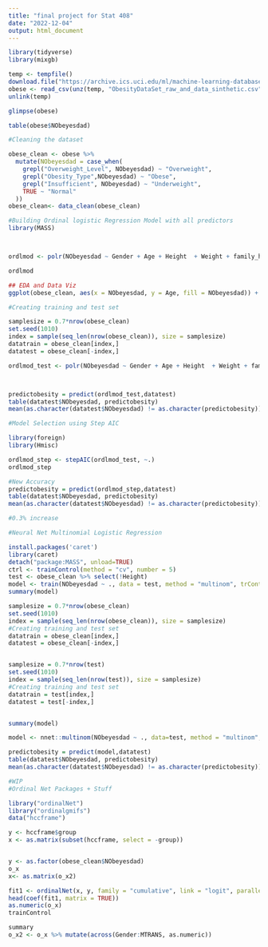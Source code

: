 ```yaml
---
title: "final project for Stat 408"
date: "2022-12-04"
output: html_document
---
```


```r
library(tidyverse)
library(mixgb)

temp <- tempfile()
download.file("https://archive.ics.uci.edu/ml/machine-learning-databases/00544/ObesityDataSet_raw_and_data_sinthetic%20(2).zip",temp)
obese <- read_csv(unz(temp, "ObesityDataSet_raw_and_data_sinthetic.csv"))
unlink(temp)

glimpse(obese)

table(obese$NObeyesdad)
```


```r
#Cleaning the dataset

obese_clean <- obese %>% 
  mutate(NObeyesdad = case_when(
    grepl("Overweight_Level", NObeyesdad) ~ "Overweight",
    grepl("Obesity_Type",NObeyesdad) ~ "Obese",
    grepl("Insufficient", NObeyesdad) ~ "Underweight",
    TRUE ~ "Normal"
  ))
obese_clean<- data_clean(obese_clean)
```


```r
#Building Ordinal logistic Regression Model with all predictors
library(MASS)



ordlmod <- polr(NObeyesdad ~ Gender + Age + Height  + Weight + family_history_with_overweight + FAVC + FCVC + NCP + CAEC + SMOKE + CH2O + SCC + FAF + TUE + CALC + MTRANS, data = obese_clean, Hess=TRUE)

ordlmod
```


```r
## EDA and Data Viz
ggplot(obese_clean, aes(x = NObeyesdad, y = Age, fill = NObeyesdad)) +   geom_boxplot(size = .75) +   facet_grid(MTRANS ~ Gender, margins = FALSE) +   theme(axis.text.x = element_text(angle = 45, hjust = 1, vjust = 1))
```


```r
#Creating training and test set

samplesize = 0.7*nrow(obese_clean)
set.seed(1010)
index = sample(seq_len(nrow(obese_clean)), size = samplesize)
datatrain = obese_clean[index,]
datatest = obese_clean[-index,]

ordlmod_test <- polr(NObeyesdad ~ Gender + Age + Height  + Weight + family_history_with_overweight + FAVC + FCVC + NCP + CAEC + SMOKE + CH2O + SCC + FAF + TUE + CALC + MTRANS, data = datatrain, Hess=TRUE)



predictobesity = predict(ordlmod_test,datatest)
table(datatest$NObeyesdad, predictobesity)
mean(as.character(datatest$NObeyesdad) != as.character(predictobesity))
```

```r
#Model Selection using Step AIC

library(foreign)
library(Hmisc)

ordlmod_step <- stepAIC(ordlmod_test, ~.)
ordlmod_step

#New Accuracy
predictobesity = predict(ordlmod_step,datatest)
table(datatest$NObeyesdad, predictobesity)
mean(as.character(datatest$NObeyesdad) != as.character(predictobesity))

#0.3% increase
```

```r
#Neural Net Multinomial Logistic Regression

install.packages('caret')
library(caret)
detach("package:MASS", unload=TRUE)
ctrl <- trainControl(method = "cv", number = 5)
test <- obese_clean %>% select(!Height)
model <- train(NObeyesdad ~ ., data = test, method = "multinom", trControl = ctrl)
summary(model)

```


```r

samplesize = 0.7*nrow(obese_clean)
set.seed(1010)
index = sample(seq_len(nrow(obese_clean)), size = samplesize)
#Creating training and test set
datatrain = obese_clean[index,]
datatest = obese_clean[-index,]


samplesize = 0.7*nrow(test)
set.seed(1010)
index = sample(seq_len(nrow(test)), size = samplesize)
#Creating training and test set
datatrain = test[index,]
datatest = test[-index,]


summary(model)

model <- nnet::multinom(NObeyesdad ~ ., data=test, method = "multinom", maxit=100)

predictobesity = predict(model,datatest)
table(datatest$NObeyesdad, predictobesity)
mean(as.character(datatest$NObeyesdad) != as.character(predictobesity))

```

```r
#WIP
#Ordinal Net Packages + Stuff

library("ordinalNet")
library("ordinalgmifs")
data("hccframe")

y <- hccframe$group
x <- as.matrix(subset(hccframe, select = -group))


y <- as.factor(obese_clean$NObeyesdad)
o_x
x<- as.matrix(o_x2)

fit1 <- ordinalNet(x, y, family = "cumulative", link = "logit", parallelTerms = TRUE, nonparallelTerms = FALSE)
head(coef(fit1, matrix = TRUE))
as.numeric(o_x)
trainControl

summary
o_x2 <- o_x %>% mutate(across(Gender:MTRANS, as.numeric))
```



